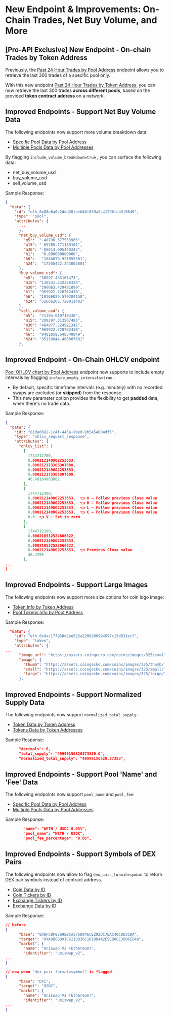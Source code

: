 # New Endpoint & Improvements: On-Chain Trades, Net Buy Volume, and More

## \[Pro-API Exclusive] New Endpoint  - On-chain Trades by Token Address

Previously, the [Past 24 Hour Trades by Pool Address](https://docs.coingecko.com/reference/pool-trades-contract-address) endpoint allows you to retrieve the last 300 trades of a specific pool only.

With this new endpoint [Past 24 Hour Trades by Token Address](https://docs.coingecko.com/reference/token-trades-contract-address), you can now retrieve the last 300 trades **across different pools**, based on the provided **token contract address** on a network.

## Improved Endpoints - Support Net Buy Volume Data

The following endpoints now support more volume breakdown data:

* [Specific Pool Data by Pool Address](https://docs.coingecko.com/reference/pool-address)
* [Multiple Pools Data by Pool Addresses](https://docs.coingecko.com/reference/pools-addresses#/)

By flagging `include_volume_breakdown=true` , you can surface the following data:

* net\_buy\_volume\_usd
* buy\_volume\_usd
* sell\_volume\_usd

Sample Response:

```json JSON
{
  "data": {
    "id": "eth_0x88e6a0c2ddd26feeb64f039a2c41296fcb3f5640",
    "type": "pool",
    "attributes": {
      ...
      },
      "net_buy_volume_usd": {
        "m5":  "-40796.577553965",
        "m15": "-69765.771189161",
        "m30": "-88014.095440243",
        "h1":   "0.000000000000",
        "h6":   "1884879.921855301",
        "h24":  "17555422.243003801"
      },
      "buy_volume_usd": {
        "m5":  "30597.433165473",
        "m15": "139531.542378324",
        "m30": "396063.429481099",
        "h1":  "969922.728762430",
        "h6":  "10366839.570204150",
        "h24": "52666266.729011402"
      },
      "sell_volume_usd": {
        "m5":  "71394.010719438",
        "m15": "209297.313567485",
        "m30": "484077.524921342",
        "h1":  "969922.728762430",
        "h6":  "8481959.648348849",
        "h24": "35110844.486007601"
      },
```

## Improved Endpoint - On-Chain OHLCV endpoint

[Pool OHLCV chart by Pool Address](https://docs.coingecko.com/reference/pool-ohlcv-contract-address) endpoint now supports to include empty intervals by flagging `include_empty_intervals=true` .

* By default, specific timeframe intervals (e.g. minutely) with no recorded swaps are excluded (or **skipped**) from the response.
* This new parameter option provides the flexibility to get **padded** data, when there's no trade data.

Sample Response:

```json
{
  "data": {
    "id": "81da0682-1c4f-445a-9bed-9b5454004df5",
    "type": "ohlcv_request_response",
    "attributes": {
      "ohlcv_list": [
        [
          1744712700,
          0.000212149802253853,
          0.000212173305907688,
          0.000212149802253853,
          0.000212173305907688,
          46.48164903882
        ],
        [
          1744712400,
          0.000212149802253853,  👈 O — Follow previous Close value
          0.000212149802253853,  👈 H — Follow previous Close value
          0.000212149802253853,  👈 L — Follow previous Close value
          0.000212149802253853,  👈 C — Follow previous Close value
          0.0  👈 V — Set to zero
        ],
        [
          1744712100,
          0.000210532522666822,
          0.000212149802253853,
          0.000210532522666822,
          0.000212149802253853,  👈 Previous Close value
          46.4765
        ],
...
}
```

## Improved Endpoints - Support Large Images

The following endpoints now support more size options for coin logo image:

* [Token Info by Token Address](https://docs.coingecko.com/reference/token-info-contract-address)
* [Pool Tokens Info by Pool Address](https://docs.coingecko.com/reference/pool-token-info-contract-addres)

Sample Response:

```json
  "data": {
    "id": "eth_0xdac17f958d2ee523a2206206994597c13d831ec7",
    "type": "token",
    "attributes": {
...
      "image_url": "https://assets.coingecko.com/coins/images/325/small/Tether.png?1696501661",
      "image": {
        "thumb": "https://assets.coingecko.com/coins/images/325/thumb/Tether.png?1696501661",
        "small": "https://assets.coingecko.com/coins/images/325/small/Tether.png?1696501661",
        "large": "https://assets.coingecko.com/coins/images/325/large/Tether.png?1696501661"
      },
```

## Improved Endpoints - Support Normalized Supply Data

The following endpoints now support `normalized_total_supply`:

* [Token Data by Token Address](https://docs.coingecko.com/reference/token-data-contract-address)
* [Tokens Data by Token Addresses](https://docs.coingecko.com/reference/tokens-data-contract-addresses)

Sample Response:

```json
      "decimals": 6,
      "total_supply": "49999156520373530.0",
      "normalized_total_supply": "49999156520.37353",
```

## Improved Endpoints - Support Pool 'Name' and 'Fee' Data

The following endpoints now support `pool_name` and `pool_fee`:

* [Specific Pool Data by Pool Address](https://docs.coingecko.com/reference/pool-address)
* [Multiple Pools Data by Pool Addresses](https://docs.coingecko.com/reference/pools-addresses)

Sample Response:

```json
        "name": "WETH / USDC 0.05%",
        "pool_name": "WETH / USDC",
        "pool_fee_percentage": "0.05",
```

## Improved Endpoints - Support Symbols of DEX Pairs

The following endpoints now allow to flag `dex_pair_format=symbol` to return DEX pair symbols instead of contract address.

* [Coin Data by ID](https://docs.coingecko.com/reference/coins-id)
* [Coin Tickers by ID](https://docs.coingecko.com/reference/coins-id-tickers)
* [Exchange Tickers by ID](https://docs.coingecko.com/reference/exchanges-id-tickers)
* [Exchange Data by ID](https://docs.coingecko.com/reference/exchanges-id)

Sample Response:

```json
// before
{
      "base": "0X8FC8F8269EBCA376D046CE292DC7EAC40C8D358A",
      "target": "0XA0B86991C6218B36C1D19D4A2E9EB0CE3606EB48",
      "market": {
        "name": "Uniswap V2 (Ethereum)",
        "identifier": "uniswap_v2",
...
}

// now when "dex_pair_format=symbol" is flagged
{
      "base": "DFI",
      "target": "USDC",
      "market": {
        "name": "Uniswap V2 (Ethereum)",
        "identifier": "uniswap_v2",
...
}
```